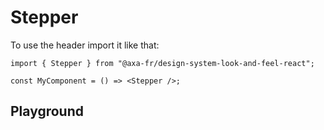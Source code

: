 
<Meta of={StepperStories} name="Stepper Client" />

# Stepper

To use the header import it like that:

```tsx title="test.js"
import { Stepper } from "@axa-fr/design-system-look-and-feel-react";

const MyComponent = () => <Stepper />;
```

## Playground

<Canvas of={StepperStories.Playground} />

<Controls story="Stepper" />
